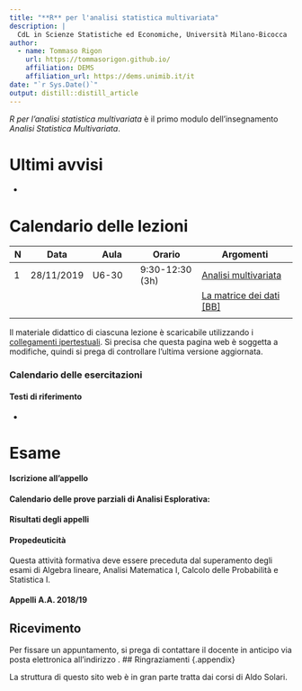 ```yaml
---
title: "**R** per l'analisi statistica multivariata"
description: |
  CdL in Scienze Statistiche ed Economiche, Università Milano-Bicocca 
author:
  - name: Tommaso Rigon
    url: https://tommasorigon.github.io/
    affiliation: DEMS
    affiliation_url: https://dems.unimib.it/it
date: "`r Sys.Date()`"
output: distill::distill_article
---
```


_R per l'analisi statistica multivariata_ è il primo modulo dell'insegnamento _Analisi Statistica Multivariata_. 

# Ultimi avvisi

* 

# Calendario delle lezioni

| N | Data | Aula | Orario | Argomenti | 
|-|-|---|----|------|
| 1 | 28/11/2019 | U6-30 | 9:30-12:30 (3h) | [Analisi multivariata](docs/slides/1_multi.pdf) |
| |  |  |  | [La matrice dei dati](docs/slides/2_dati.pdf) [[BB]](docs/blackboard/2_datiBB.pdf) |
||||||


Il materiale didattico di ciascuna lezione è scaricabile utilizzando i [collegamenti ipertestuali](). Si precisa che questa pagina web è soggetta a modifiche, quindi si prega di controllare l'ultima versione aggiornata.

### Calendario delle esercitazioni





#### Testi di riferimento

* 

# Esame


#### Iscrizione all'appello


#### Calendario delle prove parziali di Analisi Esplorativa:


#### Risultati degli appelli




#### Propedeuticità

Questa attività formativa deve essere preceduta dal superamento degli esami di Algebra lineare, Analisi Matematica I, Calcolo delle Probabilità e Statistica I. 

#### Appelli A.A. 2018/19


## Ricevimento {.appendix}

Per fissare un appuntamento, si prega di contattare il docente in anticipo via posta elettronica all'indirizzo . 
## Ringraziamenti {.appendix}

La struttura di questo sito web è in gran parte tratta dai corsi di Aldo Solari.





